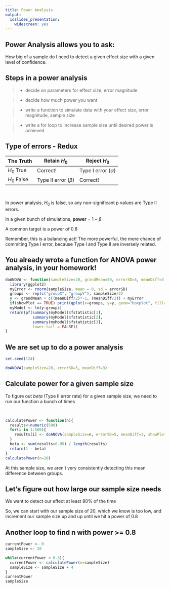 ```yaml
---
title: Power Analysis
output:
  ioslides_presentation:
    widescreen: yes
---
```


## Power Analysis allows you to ask:


<div class="red2">How big of a sample do I need to detect a given effect size with a given level of confidence.</div>


## Steps in a power analysis {.build}


> - decide on parameters for effect size, error magnitude

> - decide how much power you want

> - write a function to simulate data with your effect size, error magnitude, sample size

> - write a for loop to increase sample size until desired power is achieved


## Type of errors - Redux {.build}

The Truth | Retain $H_0$ | Reject $H_0$
---------|----------------|---------
$H_0$ True | Correct! | Type I error ($\alpha$)
$H_0$ False | Type II error ($\beta$)| Correct!

<br>

In power analysis, $H_0$ is false, so any non-significant p values are Type II errors.

In a given bunch of simulations, **power** = $1 - \beta$

A common target is a power of 0.8

Remember, this is a balancing act!  The more powerful, the more chance of commiting Type I error, because Type I and Type II are inversely related.

## You already wrote a function for ANOVA power analysis, in your homework! {.smaller}

```r
doANOVA <- function(sampleSize=20, grandMean=50, errorSD=5, meanDiff=3, showPlot=TRUE) {
  library(ggplot2)
  myError <- rnorm(sampleSize, mean = 0, sd = errorSD)
  groups <- rep(c("groupX", "groupY"), sampleSize/2)
  y <- grandMean + c((meanDiff/2)*-1, (meanDiff/2)) + myError
  if(showPlot == TRUE) print(qplot(x=groups, y=y, geom="boxplot", fill=groups))
  myModel <- lm(y~groups)
  return(pf(summary(myModel)$fstatistic[1],
            summary(myModel)$fstatistic[2],
            summary(myModel)$fstatistic[3], 
            lower.tail = FALSE))
}
```

## We are set up to do a power analysis {.smaller}


```r
set.seed(124)
```

```r
doANOVA(sampleSize=20, errorSD=5, meanDiff=3)
```

## Calculate power for a given sample size {.smaller}

<div class="red2">To figure out $beta$ (Type II error rate) for a given sample size, we need to run our function a bunch of times</div>

<br>

```r
calculatePower <- function(n){
  results<-numeric(500)
  for(i in 1:500){
    results[i] <- doANOVA(sampleSize=n, errorSD=5, meanDiff=3, showPlot=FALSE)
  }
  beta <- sum(results>0.05) / length(results)
  return(1 - beta)
}
calculatePower(n=20)

```

<div class="red2">At this sample size, we aren't very consistently detecting this mean difference between groups.  </div>
 
## Let's figure out how large our sample size needs {.build}

We want to detect our effect at least 80% of the time

So, we can start with our sample size of 20, which we know is too low, and increment our sample size up and up until we hit a power of 0.8

## Another loop to find n with power >= 0.8 

```r
currentPower <- 0
sampleSize <- 20

while(currentPower < 0.8){ 
  currentPower <- calculatePower(n=sampleSize)
  sampleSize <- sampleSize + 4
}
currentPower
sampleSize
```